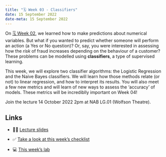 ```yaml
---
title: "🗓️ Week 03 - Classifiers"
date: 15 September 2022
date-meta: 15 September 2022
---
```


On [🗓️ Week 02](/weeks/week02.qmd), we learned how to make predictions about numerical variables. But what if you wanted to predict whether someone will perform an action (a Yes or No question)? Or, say, you were interested in assessing how the _risk_ of fraud increases depending on the behaviour of a customer? These problems can be modelled using **classifiers**, a type of supervised learning.

This week, we will explore two classifier algorithms: the Logistic Regression and the Naive Bayes classifiers. We will learn how those methods relate (or not) to linear regression, and how to interpret its results. You will also meet a few new metrics and will learn of new ways to assess the 'accuracy' of models. These metrics will be incrediblly important on Week 04!

Join the lecture 14 October 2022 2pm at NAB LG.01 (Wolfson Theatre).

## Links

- 👨‍🏫 [Lecture slides](/weeks/week03/lecture.qmd)

- ✅ [Take a look at this week's checklist](/weeks/week03/checklist.qmd)

- 💻 [This week's lab](/weeks/week03/lab.qmd)
